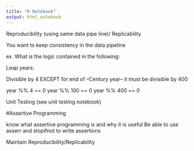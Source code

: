 ```yaml
---
title: "R Notebook"
output: html_notebook
---
```


Reproducibility (using same data pipe line)/ Replicability

You want to keep consistency in the data pipeline

ex. What is the logic contained in the following:

Leap years:

Divisible by 4 EXCEPT for end of --Century year-- it must be divisible by 400

year %% 4 == 0
year %% 100 == 0
year %% 400 == 0

Unit Testing
(see unit testing notebook)

#Assertive Programming

know what assertive programming is and why it is useful
Be able to use asserr and stopifnot to write assertions

  Maintain Reproducibility/Replicability









